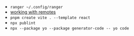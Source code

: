 - `ranger ~/.config/ranger`
- [working with remotes](https://git-scm.com/book/en/v2/Git-Basics-Working-with-Remotes)
- `pnpm create vite . --template react`
- `npx publint`
- `npx --package yo --package generator-code -- yo code`
